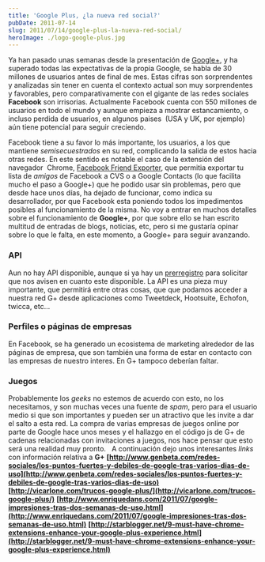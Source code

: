 ```yaml
---
title: 'Google Plus, ¿la nueva red social?'
pubDate: 2011-07-14
slug: 2011/07/14/google-plus-la-nueva-red-social/
heroImage: ./logo-google-plus.jpg
---
```


Ya han pasado unas semanas desde la presentación de [Google+](http://plus.google.com), y ha superado todas las expectativas de la propia Google, se habla de 30 millones de usuarios antes de final de mes. Estas cifras son sorprendentes y analizadas sin tener en cuenta el contexto actual son muy sorprendentes y favorables, pero comparativamente con el gigante de las redes sociales **Facebook** son irrisorias. Actualmente Facebook cuenta con 550 millones de usuarios en todo el mundo y aunque empieza a mostrar estancamiento, o incluso perdida de usuarios, en algunos paises  (USA y UK, por ejemplo) aún tiene potencial para seguir creciendo.

Facebook tiene a su favor lo más importante, los usuarios, a los que mantiene _semisecuestrados_ en su red, complicando la salida de estos hacia otras redes. En este sentido es notable el caso de la extensión del navegador  Chrome, [Facebook Friend Exporter](https://chrome.google.com/webstore/detail/ficlccidpkaiepnnboobcmafnnfoomga), que permitia exportar tu lista de _amigos_ de Facebook a CVS o a Google Contacts (lo que facilita mucho el paso a Google+) que he podido usar sin problemas, pero que desde hace unos días, ha dejado de funcionar, como indica su desarrollador, por que Facebook esta poniendo todos los impedimentos posibles al funcionamiento de la misma. No voy a entrar en muchos detalles sobre el funcionamiento de **Google+**, por que sobre ello se han escrito multitud de entradas de blogs, noticias, etc, pero si me gustaría opinar sobre lo que le falta, en este momento, a Google+ para seguir avanzando.

### API

Aun no hay API disponible, aunque si ya hay un [prerregistro](https://services.google.com/fb/forms/plusdevelopers/) para solicitar que nos avisen en cuanto este disponible. La API es una pieza muy importante, que permitirá entre otras cosas, que que podamos acceder a nuestra red G+ desde aplicaciones como Tweetdeck, Hootsuite, Echofon, twicca, etc...

### Perfiles o páginas de empresas

En Facebook, se ha generado un ecosistema de marketing alrededor de las páginas de empresa, que son también una forma de estar en contacto con las empresas de nuestro interes. En G+ tampoco deberían faltar.

### Juegos

Probablemente los _geeks_ no estemos de acuerdo con esto, no los necesitamos, y son muchas veces una fuente de _spam_, pero para el usuario medio si que son importantes y pueden ser un atractivo que les invite a dar el salto a esta red. La compra de varias empresas de juegos online por parte de Google hace unos meses y el hallazgo en el código js de G+ de cadenas relacionadas con invitaciones a juegos, nos hace pensar que esto será una realidad muy pronto.   A continuación dejo unos interesantes _links_ con información relativa a **G+** **[http://www.genbeta.com/redes-sociales/los-puntos-fuertes-y-debiles-de-google-tras-varios-dias-de-uso](http://www.genbeta.com/redes-sociales/los-puntos-fuertes-y-debiles-de-google-tras-varios-dias-de-uso)** **[http://vicarlone.com/trucos-google-plus/](http://vicarlone.com/trucos-google-plus/)** **[http://www.enriquedans.com/2011/07/google-impresiones-tras-dos-semanas-de-uso.html](http://www.enriquedans.com/2011/07/google-impresiones-tras-dos-semanas-de-uso.html)** **[http://starblogger.net/9-must-have-chrome-extensions-enhance-your-google-plus-experience.html](http://starblogger.net/9-must-have-chrome-extensions-enhance-your-google-plus-experience.html)**
